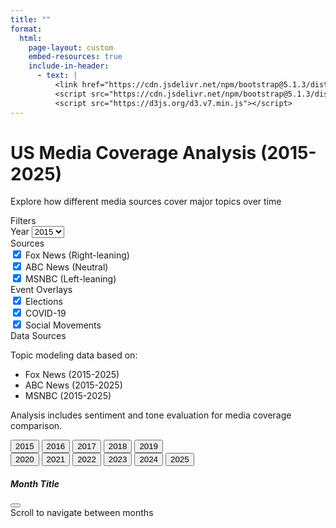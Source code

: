 ```yaml
---
title: ""
format: 
  html:
    page-layout: custom
    embed-resources: true
    include-in-header:
      - text: |
          <link href="https://cdn.jsdelivr.net/npm/bootstrap@5.1.3/dist/css/bootstrap.min.css" rel="stylesheet">
          <script src="https://cdn.jsdelivr.net/npm/bootstrap@5.1.3/dist/js/bootstrap.bundle.min.js"></script>
          <script src="https://d3js.org/d3.v7.min.js"></script>
---
```


```{=html}
<div class="container-fluid">
  <div class="row mb-4">
    <div class="col-12">
      <h1 class="text-center">US Media Coverage Analysis (2015-2025)</h1>
      <p class="text-center">Explore how different media sources cover major topics over time</p>
    </div>
  </div>

  <div class="row">
    <div class="col-12 col-md-3">
      <div class="card">
        <div class="card-header">
          Filters
        </div>
        <div class="card-body">
          <div class="mb-3">
            <label for="yearSelect" class="form-label">Year</label>
            <select class="form-select" id="yearSelect">
              <option value="2015">2015</option>
              <option value="2016">2016</option>
              <option value="2017">2017</option>
              <option value="2018">2018</option>
              <option value="2019">2019</option>
              <option value="2020">2020</option>
              <option value="2021">2021</option>
              <option value="2022">2022</option>
              <option value="2023">2023</option>
              <option value="2024">2024</option>
              <option value="2025">2025</option>
            </select>
          </div>
          
          <div class="mb-3">
            <label class="form-label">Sources</label>
            <div class="form-check">
              <input class="form-check-input" type="checkbox" value="fox" id="foxCheck" checked>
              <label class="form-check-label" for="foxCheck">
                Fox News (Right-leaning)
              </label>
            </div>
            <div class="form-check">
              <input class="form-check-input" type="checkbox" value="abc" id="abcCheck" checked>
              <label class="form-check-label" for="abcCheck">
                ABC News (Neutral)
              </label>
            </div>
            <div class="form-check">
              <input class="form-check-input" type="checkbox" value="msnbc" id="msnbcCheck" checked>
              <label class="form-check-label" for="msnbcCheck">
                MSNBC (Left-leaning)
              </label>
            </div>
          </div>
          
          <div class="mb-3">
            <label class="form-label">Event Overlays</label>
            <div class="form-check">
              <input class="form-check-input" type="checkbox" value="elections" id="electionsCheck" checked>
              <label class="form-check-label" for="electionsCheck">
                Elections
              </label>
            </div>
            <div class="form-check">
              <input class="form-check-input" type="checkbox" value="covid" id="covidCheck" checked>
              <label class="form-check-label" for="covidCheck">
                COVID-19
              </label>
            </div>
            <div class="form-check">
              <input class="form-check-input" type="checkbox" value="social" id="socialCheck" checked>
              <label class="form-check-label" for="socialCheck">
                Social Movements
              </label>
            </div>
          </div>
        </div>
      </div>
      
      <!-- Add a data info card -->
      <div class="card mt-3">
        <div class="card-header">
          Data Sources
        </div>
        <div class="card-body">
          <p class="small mb-1">Topic modeling data based on:</p>
          <ul class="small">
            <li>Fox News (2015-2025)</li>
            <li>ABC News (2015-2025)</li>
            <li>MSNBC (2015-2025)</li>
          </ul>
          <p class="small mb-0">Analysis includes sentiment and tone evaluation for media coverage comparison.</p>
        </div>
      </div>
    </div>
    
    <!-- Main Calendar View -->
    <div class="col-12 col-md-9">
      <!-- Year navigation -->
      <div class="year-nav sticky-top" id="yearNav">
        <div class="btn-toolbar justify-content-center" role="toolbar">
          <div class="btn-group me-2" role="group">
            <button type="button" class="btn btn-outline-primary" onclick="scrollToYear(2015)">2015</button>
            <button type="button" class="btn btn-outline-primary" onclick="scrollToYear(2016)">2016</button>
            <button type="button" class="btn btn-outline-primary" onclick="scrollToYear(2017)">2017</button>
            <button type="button" class="btn btn-outline-primary" onclick="scrollToYear(2018)">2018</button>
            <button type="button" class="btn btn-outline-primary" onclick="scrollToYear(2019)">2019</button>
          </div>
          <div class="btn-group me-2" role="group">
            <button type="button" class="btn btn-outline-primary" onclick="scrollToYear(2020)">2020</button>
            <button type="button" class="btn btn-outline-primary" onclick="scrollToYear(2021)">2021</button>
            <button type="button" class="btn btn-outline-primary" onclick="scrollToYear(2022)">2022</button>
            <button type="button" class="btn btn-outline-primary" onclick="scrollToYear(2023)">2023</button>
            <button type="button" class="btn btn-outline-primary" onclick="scrollToYear(2024)">2024</button>
            <button type="button" class="btn btn-outline-primary" onclick="scrollToYear(2025)">2025</button>
          </div>
        </div>
      </div>
      
      <!-- Years container -->
      <div id="yearsContainer">
        <!-- Years will be added here by JavaScript -->
      </div>
      
      <!-- Month detail modal -->
      <div class="modal fade" id="monthDetailModal" tabindex="-1" aria-hidden="true">
        <div class="modal-dialog modal-lg">
          <div class="modal-content">
            <div class="modal-header">
              <h5 class="modal-title" id="monthDetailTitle">Month Title</h5>
              <button type="button" class="btn-close" data-bs-dismiss="modal" aria-label="Close"></button>
            </div>
            <div class="modal-body" id="monthDetailContent">
              <!-- Content will be populated by JavaScript -->
            </div>
            <div class="modal-footer">
              <div class="text-center w-100">
                <div class="scroll-indicator">
                  <div class="scroll-icon"></div>
                  <span class="small text-muted">Scroll to navigate between months</span>
                </div>
              </div>
            </div>
          </div>
        </div>
      </div>
    </div>
  </div>
</div>


<script src="scripts/calendar.js"></script>
```